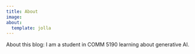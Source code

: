 ```yaml
---
title: About 
image: 
about:
  template: jolla
---
```


About this blog: I am a student in COMM 5190 learning about generative AI.
